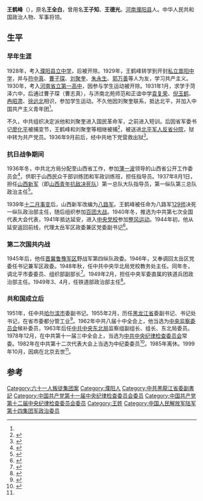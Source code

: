 {{Infobox_officeholder
| name = 王鹤峰
| image name = Wang He Feng.jpg
| width = 150px
| now = 中华人民共和国政治人物
| period = 
| Sex = 男 
| party =
| Native place =[[河南|河南]][[濮阳县|濮阳县]]
| date of birth =1911年
| date of death = 1999年10月5日
| place of birth = [[河南|河南]][[濮阳县|濮阳县]]
| place of death = [[北京市|北京市]]
| educate = 
| past = 
}}
'''王鹤峰'''（{{bd|1911年||1999年|10月5日}}），原名'''王全白'''，曾用名'''王子知'''、'''王德光'''。[[河南|河南]][[濮阳县|濮阳县]]人。中华人民共和国政治人物、军事将领。

== 生平 ==
=== 早年生涯 ===
1928年，考入[[濮阳县立中学|濮阳县立中学]]，后被开除。1929年，王鹤峰转学到开封[[私立嵩阳中学|私立嵩阳中学]]，并与[[符中真|符中真]]、[[曹志真|曹子琛]]、[[刘聚奎|刘聚奎]]、[[朱永生|朱永生]]、[[郭万善|郭万善]]等人为友，学习共产主义。1930年，考入[[河南省立第一高中|河南省立第一高中]]，因参与学生运动被开除。1931年1月，求学于菏泽六中，后通过曹子琛（曹志真），与济南北苑师范和正谊中学[[袁复荣|袁复荣]]、[[倪玉鹤|倪玉鹤]]、[[冉昭肃|冉昭肃]]、[[徐远北|徐远北]]相识，参加学生运动。不久他因刘聚奎联系，抵达北平，并加入中国共产主义青年团<ref name=a />。

不久，中共组织决定派他和刘聚奎进入国民革命军，之前进入短训。后因省军委书记[[廖化平|廖化平]]被捕变节，王鹤峰和刘聚奎等相继被捕<ref>{{cite book|author1=叶青松|title=藏九地，动九天 中国人民解放军第六十军征战纪实|date=, 2006.02|publisher=解艺|isbn=7-5033-1912-7|pages=2-3|accessdate=2015-07-02}}</ref>，被送进[[北平军人反省分院|北平军人反省分院]]，狱中转为共产党员。1936年9月前后，经中共地下党营救出狱<ref name=a>{{cite book|author1=濮阳市地方史志编纂委员会编|title=濮阳市志 第6卷|date=2005年12月|publisher=郑州：中州古籍出版社|isbn=7-5348-2558-X|pages=2579-2580|accessdate=2015-07-02}}</ref>。

=== 抗日战争期间 ===
1936年冬，中共北方局分配至山西省工作，参加[[薄一波|薄一波]]领导的山西省公开工作委员会<ref>{{cite book|author1=黄黎，汤涛|title=华北抗日战争史 第1部 从九一八到七七 第2卷 国共走向再次合作|date=2012年7月|publisher=石家庄：河北人民出版社|isbn=978-7-202-05987-6|pages=185|accessdate=2015-07-02}}</ref>，供职于山西民众干部训练团和军政训练班，担任指导员。1937年8月1日，担任[[山西新军|山西新军]]（即[[山西青年抗敌决死队|山西青年抗敌决死队]]）第一总队大队指导员，第一纵队第三总队政治主任<ref>{{cite book|author1=山西新军历史资料丛书编审委员会|title=山西新军决死第一纵队|date=1993年10月|publisher=北京：中共党史出版社|isbn=7-80023-631-5|pages=11|accessdate=2015-07-02}}</ref>。

1939年[[十二月事变|十二月事变]]后，山西新军改编为[[八路军|八路军]]。王鹤峰被任命为八路军[[129师|129师]]决死一纵队政治部主任，随后组织参加[[百团大战|百团大战]]。1940年冬，推选为中共第七次全国代表大会代表，1941年抵达延安，进入[[中央党校|中央党校]]参加[[整风运动|整风运动]]。1944年初，他从延安返回前线，代理太岳军区政委兼区党委副书记<ref>{{cite book|author1=邵文杰，河南省地方史志编纂委员会|title=河南省志 第60卷 人物志 传记上|publisher=郑州：河南人民出版社|pages=247-249|accessdate=2015-07-02}}</ref>。

=== 第二次国共内战 ===
1945年后，他任[[晋冀鲁豫军区|晋冀鲁豫军区]]野战军第四纵队政委。1946年，又奉调回太岳区党委任书记兼军区政委。1948年秋，任中共中央华北局党校教务处主任。同年冬，调北平市委委员、组织部副部长<ref>{{cite book|author1=《彭真传》编写组编|title=彭真传 第2卷 1949-1956|date=2012年10月|publisher=北京：中央文献出版社|isbn=7-5073-3643-3|pages=580|accessdate=2015-07-02}}</ref>。1949年2月，担任中央军委直属的铁道兵团政治部主任。1949年3、4月，任铁道部政治部主任<ref>{{cite book|author1=中国人民解放军历史资料丛书编审委员会编|title=铁道兵 综述 大事记 表册|date=2000年8月|publisher=北京：解放军出版社 ,|isbn=7-5065-3810-5|pages=529|accessdate=2015-07-02}}</ref>。

=== 共和国成立后 ===
1951年，任中共[[哈尔滨市|哈尔滨市]]委副书记。1955年2月，历任[[黑龙江省|黑龙江省]]委副书记、书记处书记，在省市委都分管工业<ref>{{cite book|author1=刘捷总编|editor=《黑龙江百科全书》编辑委员会编|title=黑龙江百科全书|date=1991年7月|publisher=北京：中国大百科全书出版社|isbn=7-5000-5030-5|pages=509|accessdate=2015-07-02}}</ref>。1962年中共八届十中全会上，他当选为[[中央监察委员会|中央监察委员会]]候补委员，1963年后任[[中共中央东北局|中共中央东北局]]监察组副组长、组长、东北局委员。1978年12月，在中共第十一届三中全会上，当选为[[中共中央纪律检查委员会|中共中央纪律检查委员会]]常委。1982年在中共第十二次代表大会上当选为中纪委委员<ref>{{cite book|author1=《中国共产党纪律检查机关机构治革及领导人、历次中央纪委全会专辑》编写组|title=中国共产党纪律检查机关机构治革及领导人、历次中央纪委全会专辑|date=2004年2月|publisher=北京：中国方正出版社|isbn=7-80107-779-2|pages=71|accessdate=2015-07-02}}</ref>。1985年离休。1999年10月，因病在北京去世<ref name=a />。

== 参考 ==
{{Reflist|2}}

[[Category:六十一人叛徒集团案|Category:六十一人叛徒集团案]]
[[Category:濮阳人|Category:濮阳人]]
[[Category:中共黑龍江省委副書記|Category:中共黑龍江省委副書記]]
[[Category:中国共产党第十一届中央纪律检查委员会委员|Category:中国共产党第十一届中央纪律检查委员会委员]]
[[Category:中国共产党第十二届中央纪律检查委员会委员|Category:中国共产党第十二届中央纪律检查委员会委员]]
[[Category:王姓|Category:王姓]]
[[Category:中国人民解放军陆军第十四集团军政治委员|Category:中国人民解放军陆军第十四集团军政治委员]]